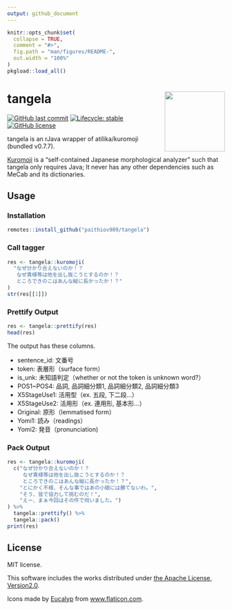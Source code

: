 ```yaml
---
output: github_document
---
```


<!-- README.md is generated from README.Rmd. Please edit that file -->

```r
knitr::opts_chunk$set(
  collapse = TRUE,
  comment = "#>",
  fig.path = "man/figures/README-",
  out.width = "100%"
)
pkgload::load_all()
```

# tangela <a href='https://paithiov909.github.io/tangela'><img src='https://rawcdn.githack.com/paithiov909/tangela/1eeac7579939bbd8de48bb81a2766549da18d61a/man/figures/logo.png' align="right" height="139" /></a>

<!-- badges: start -->
[![GitHub last commit](https://img.shields.io/github/last-commit/paithiov909/tangela)](#)
[![Lifecycle: stable](https://img.shields.io/badge/lifecycle-stable-green.svg)](https://lifecycle.r-lib.org/articles/stages.html#stable)
[![GitHub license](https://img.shields.io/github/license/paithiov909/tangela)](https://github.com/paithiov909/tangela/blob/master/LICENSE)
<!-- badges: end -->

tangela is an rJava wrapper of atilika/kuromoji (bundled v0.7.7).

[Kuromoji](https://github.com/atilika/kuromoji) is a "self-contained Japanese morphological analyzer" such that tangela only requires Java; 
It never has any other dependencies such as MeCab and its dictionaries. 

## Usage

### Installation

``` r
remotes::install_github("paithiov909/tangela")
```

### Call tagger

```r
res <- tangela::kuromoji(
  "なぜ分かり合えないのか！？
   なぜ貴様等は他を出し抜こうとするのか！？
   ところできのこはあんな縦に長かったか！？"
)
str(res[[1]])
```

### Prettify Output

```r
res <- tangela::prettify(res)
head(res)
```

The output has these columns.

- sentence_id: 文番号
- token: 表層形（surface form）
- is_unk: 未知語判定（whether or not the token is unknown word?）
- POS1~POS4: 品詞, 品詞細分類1, 品詞細分類2, 品詞細分類3
- X5StageUse1: 活用型（ex. 五段, 下二段…）
- X5StageUse2: 活用形（ex. 連用形, 基本形…）
- Original: 原形（lemmatised form）
- Yomi1: 読み（readings）
- Yomi2: 発音（pronunciation)

### Pack Output

```r
res <- tangela::kuromoji(
  c("なぜ分かり合えないのか！？
     なぜ貴様等は他を出し抜こうとするのか！？
     ところできのこはあんな縦に長かったか！？",
    "とにかく不様、そんな事ではあの小娘には勝てないわ。",
    "そう、皆で協力して挑むのだ！",
    "えー、まぁ今回はその件で伺いました。")
) %>% 
  tangela::prettify() %>% 
  tangela::pack()
print(res)
```

## License

MIT license.

This software includes the works distributed under [the Apache License, Version2.0](http://www.apache.org/licenses/LICENSE-2.0.html).

Icons made by [Eucalyp](https://www.flaticon.com/authors/eucalyp) from [www.flaticon.com](https://www.flaticon.com/).
